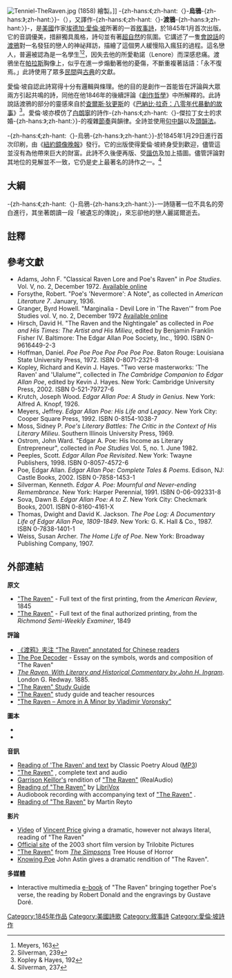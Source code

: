 {{otheruses|烏鴉 (消歧義)}}
[[File:Tenniel-TheRaven.jpg|thumb]] (1858) 繪製。]]
-{zh-hans:《;zh-hant:〈}-'''烏鴉'''-{zh-hans:》;zh-hant:〉}-（{{lang-en|''The Raven''}}），又譯作-{zh-hans:《;zh-hant:〈}-'''渡鴉'''-{zh-hans:》;zh-hant:〉}-，是[[美國|美國]]作家[[愛倫·坡|埃德加·愛倫·坡]]所著的一首[[敘事詩|敘事詩]]，於1845年1月首次出版。它的音調優美，措辭獨具風格，詩句並有著[[超自然|超自然]]的氛圍。它講述了一隻[[能言動物|會說話]]的[[渡鴉|渡鴉]]對一名發狂的戀人的神祕拜訪，描繪了這個男人緩慢陷入瘋狂的過程。這名戀人，普遍被認為是一名學生<ref name=Meyers163>Meyers, 163</ref><ref name=Silverman239>Silverman, 239</ref>，因失去他的所愛勒諾（Lenore）而深感悲痛。渡鴉坐在[[雅典娜#帕拉斯雕像|帕拉斯]]胸像上，似乎在進一步煽動著他的憂傷，不斷重複著話語：「永不復焉。」此詩使用了眾多[[民俗學|民間]]與[[古典時期|古典]]的文獻。

愛倫·坡自認此詩寫得十分有邏輯與條理。他的目的是創作一首能皆在評論與大眾兩方引起共鳴的詩，同他在他1846年的後續評論《[[創作哲學|創作哲學]]》中所解釋的。此詩說話渡鴉的部分的靈感來自於[[查爾斯·狄更斯|查爾斯·狄更斯]]的《[[巴納比·拉奇|巴納比·拉奇：八零年代暴動的故事]]》<ref name=K&H192>Kopley & Hayes, 192</ref>。愛倫·坡亦模仿了[[伊莉莎白·巴雷特·白朗寧|白朗寧]]的詩作-{zh-hans:《;zh-hant:〈}-傑拉丁女士的求婚-{zh-hans:》;zh-hant:〉}-的複雜[[節奏|節奏]]與韻律。全詩並使用[[句中韻|句中韻]]以及[[頭韻|頭韻法]]。

-{zh-hans:《;zh-hant:〈}-烏鴉-{zh-hans:》;zh-hant:〉}-於1845年1月29日進行首次印刷，由《[[紐約鏡報|紐約鏡像晚報]]》發行。它的出版使得愛倫·坡終身受到歡迎，儘管這並沒有為他帶來巨大的財富。此詩不久後便再版、受[[諧仿|諧仿]]及加上插圖。儘管評論對其地位的見解並不一致，它仍是史上最著名的詩作之一。<ref name=Silverman237>Silverman, 237</ref>

== 大綱 ==
-{zh-hans:《;zh-hant:〈}-烏鴉-{zh-hans:》;zh-hant:〉}-一詩隨著一位不具名的旁白進行，其坐著朗讀一段「被遺忘的傳說」，來忘卻他的戀人麗諾爾逝去。

== 註釋 ==
{{reflist|3}}

== 參考文獻 ==
{{refbegin|2}}
* Adams, John F. "Classical Raven Lore and Poe's Raven" in ''Poe Studies''. Vol. V, no. 2, December 1972. [http://www.eapoe.org/pstudies/ps1970/p1972209.htm Available online] {{Wayback|url=http://www.eapoe.org/pstudies/ps1970/p1972209.htm |date=20161212125450 }}
* Forsythe, Robert. "Poe's 'Nevermore': A Note", as collected in ''American Literature 7''. January, 1936.
* Granger, Byrd Howell. "Marginalia - Devil Lore in 'The Raven'" from Poe Studies vol. V, no. 2, December 1972  [http://www.eapoe.org/pstudies/ps1970/p1972209.htm Available online] {{Wayback|url=http://www.eapoe.org/pstudies/ps1970/p1972209.htm |date=20161212125450 }}
* Hirsch, David H. "The Raven and the Nightingale" as collected in ''Poe and His Times: The Artist and His Milieu'', edited by Benjamin Franklin Fisher IV. Baltimore: The Edgar Allan Poe Society, Inc., 1990. ISBN 0-9616449-2-3
* Hoffman, Daniel. ''Poe Poe Poe Poe Poe Poe Poe''. Baton Rouge: Louisiana State University Press, 1972. ISBN 0-8071-2321-8
* Kopley, Richard and Kevin J. Hayes. "Two verse masterworks: 'The Raven' and 'Ulalume'", collected in ''The Cambridge Companion to Edgar Allan Poe'', edited by Kevin J. Hayes. New York: Cambridge University Press, 2002. ISBN 0-521-79727-6
* Krutch, Joseph Wood. ''Edgar Allan Poe: A Study in Genius''. New York: Alfred A. Knopf, 1926. 
* Meyers, Jeffrey. ''Edgar Allan Poe: His Life and Legacy''. New York City: Cooper Square Press, 1992. ISBN 0-8154-1038-7 
* Moss, Sidney P. ''Poe's Literary Battles: The Critic in the Context of His Literary Milieu''. Southern Illinois University Press, 1969.
* Ostrom, John Ward. "Edgar A. Poe: His Income as Literary Entrepreneur", collected in ''Poe Studies'' Vol. 5, no. 1. June 1982.
* Peeples, Scott. ''Edgar Allan Poe Revisited''. New York: Twayne Publishers, 1998. ISBN 0-8057-4572-6
* Poe, Edgar Allan. ''Edgar Allan Poe: Complete Tales & Poems''. Edison, NJ: Castle Books, 2002. ISBN 0-7858-1453-1
* Silverman, Kenneth. ''Edgar A. Poe: Mournful and Never-ending Remembrance''. New York: Harper Perennial, 1991. ISBN 0-06-092331-8
* Sova, Dawn B. ''Edgar Allan Poe: A to Z''. New York City: Checkmark Books, 2001. ISBN 0-8160-4161-X
* Thomas, Dwight and David K. Jackson. ''The Poe Log: A Documentary Life of Edgar Allan Poe, 1809-1849''. New York: G. K. Hall & Co., 1987. ISBN 0-7838-1401-1
* Weiss, Susan Archer. ''The Home Life of Poe''. New York: Broadway Publishing Company, 1907.
{{refend}}

== 外部連結 ==
{{wikisource|The Raven (Poe)|The Raven|en}}
{{Commons category|The Raven}}
{{refbegin|2}}
'''原文'''
* [http://www.eapoe.org/works/poems/ravena.htm "The Raven"] {{Wayback|url=http://www.eapoe.org/works/poems/ravena.htm |date=20061205215745 }} - Full text of the first printing, from the ''American Review'', 1845
* [http://www.eapoe.org/works/poems/ravent.htm "The Raven"] {{Wayback|url=http://www.eapoe.org/works/poems/ravent.htm |date=20061113082728 }} - Full text of the final authorized printing, from the ''Richmond Semi-Weekly Examiner'', 1849

'''評論'''
* [http://ssb22.user.srcf.net/raven.html 《渡鸦》夹注 “The Raven” annotated for Chinese readers] {{Wayback|url=http://ssb22.user.srcf.net/raven.html |date=20210123013952 }}
* [http://www.poedecoder.com/essays/raven/ The Poe Decoder] {{Wayback|url=http://www.poedecoder.com/essays/raven/ |date=20070324193023 }} - Essay on the symbols, words and composition of "The Raven"
* [http://www.archive.org/details/ravenwithliterar00poeeuoft ''The Raven. With Literary and Historical Commentary by John H. Ingram'']. London G. Redway. 1885.
* [http://www.cummingsstudyguides.net/Guides2/Raven.html#The%20Raven  "The Raven" Study Guide] {{Wayback|url=http://www.cummingsstudyguides.net/Guides2/Raven.html#The%20Raven |date=20210411112808 }}
* [https://web.archive.org/web/20090227144435/http://www.shmoop.com/intro/poetry/edgar-allan-poe/the-raven.html "The Raven"] study guide and teacher resources
* [http://www.vaelostudio.org/voronsky/index.php?option=com_content&task=view&id=729&Itemid=139 "The Raven – Amore in A Minor by Vladimir Voronsky"]{{dead link|date=2018年1月 |bot=InternetArchiveBot |fix-attempted=yes }}

'''圖本'''
* {{gutenberg|no=14082|name=The Raven ''illustrated by Édouard Manet'}}
* {{gutenberg|no=17192|name=The Raven ''illustrated by Gustave Doré'}}

'''音訊'''
* [http://classicpoetryaloud.podomatic.com/entry/2008-02-29T02_21_58-08_00 Reading of 'The Raven' and text] {{Wayback|url=http://classicpoetryaloud.podomatic.com/entry/2008-02-29T02_21_58-08_00 |date=20080915061215 }} by Classic Poetry Aloud ([[MP3|MP3]])
* [http://publicliterature.org/books/the_raven/xaa.php "The Raven"] {{Wayback|url=http://publicliterature.org/books/the_raven/xaa.php |date=20100109034442 }}, complete text and audio
* [[Garrison_Keillor|Garrison Keillor's]] rendition of [http://www.publicradio.org/tools/media/player/phc/2006/09/09_phc?start=00:01:26:29.0&end=00:01:35:55.5  "The Raven"] {{Wayback|url=http://www.publicradio.org/tools/media/player/phc/2006/09/09_phc?start=00:01:26:29.0&end=00:01:35:55.5 |date=20210123014052 }} (RealAudio)
* [http://librivox.org/the-raven-by-edgar-allan-poe/ Reading of "The Raven"] {{Wayback|url=http://librivox.org/the-raven-by-edgar-allan-poe/ |date=20210410184542 }} by [[LibriVox|LibriVox]]
* Audiobook recording with accompanying text of [http://loudlit.org/works/raven.htm "The Raven"] {{Wayback|url=http://loudlit.org/works/raven.htm |date=20210123013929 }}.
* [http://www.jottings.ca/john/voices/sound/08.mp3 Reading of "The Raven"] {{Wayback|url=http://www.jottings.ca/john/voices/sound/08.mp3 |date=20210123013937 }} by Martin Reyto

'''影片'''
* [https://web.archive.org/web/20090326081308/http://tomsoni.com/media/Raven.wmv Video] of [[Vincent_Price|Vincent Price]] giving a dramatic, however not always literal, reading of "The Raven"
* [http://www.trilobitepictures.com/raven/index.html Official site] {{Wayback|url=http://www.trilobitepictures.com/raven/index.html |date=20210126024525 }} of the 2003 short film version by Trilobite Pictures
* [http://vodpod.com/watch/1304748-the-raven-on-the-simpsons "The Raven"] {{Wayback|url=http://vodpod.com/watch/1304748-the-raven-on-the-simpsons |date=20161215034706 }} from ''[[The_Simpsons|The Simpsons]]'' Tree House of Horror
* [http://knowingpoe.thinkport.org/library/works.asp Knowing Poe] {{Wayback|url=http://knowingpoe.thinkport.org/library/works.asp |date=20201129133859 }} John Astin gives a dramatic rendition of "The Raven".

'''多媒體'''
* Interactive multimedia [http://www.keepreading.us/raven e-book] {{Wayback|url=http://www.keepreading.us/raven |date=20200128163109 }} of "The Raven" bringing together Poe's verse, the reading by Robert Donald and the engravings by Gustave Doré.
{{refend}}

{{Authority control}}
{{DEFAULTSORT:Raven, The}}
[[Category:1845年作品|Category:1845年作品]]
[[Category:美國詩歌|Category:美國詩歌]]
[[Category:敘事詩|Category:敘事詩]]
[[Category:愛倫·坡詩作|Category:愛倫·坡詩作]]